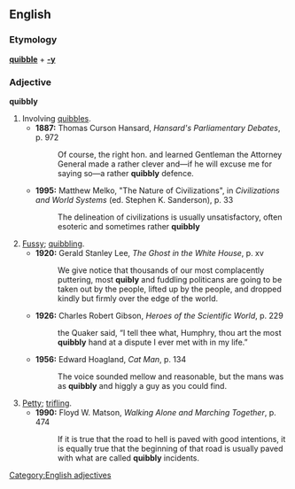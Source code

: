 ==English==
===Etymology===
'''[[quibble]]''' + '''[[-y]]'''
===Adjective===
'''quibbly'''

# Involving [[quibbles]].
#*'''1887:''' Thomas Curson Hansard, ''Hansard's Parliamentary Debates'', p. 972
#*:Of course, the right hon. and learned Gentleman the Attorney General made a rather clever and—if he will excuse me for saying so—a rather '''quibbly''' defence.
#*'''1995:''' Matthew Melko, "The Nature of Civilizations", in ''Civilizations and World Systems'' (ed. Stephen K. Sanderson), p. 33
#*:The delineation of civilizations is usually unsatisfactory, often esoteric and sometimes rather '''quibbly'''
# [[fussy|Fussy]]; [[quibbling]].
#*'''1920:''' Gerald Stanley Lee, ''The Ghost in the White House'', p. xv
#*:We give notice that thousands of our most complacently puttering, most '''quibly''' and fuddling politicans are going to be taken out by the people, lifted up by the people, and dropped kindly but firmly over the edge of the world.
#*'''1926:''' Charles Robert Gibson, ''Heroes of the Scientific World'', p. 229
#*:the Quaker said, “I tell thee what, Humphry, thou art the most '''quibbly''' hand at a dispute I ever met with in my life.”
#*'''1956:''' Edward Hoagland, ''Cat Man'', p. 134
#*:The voice sounded mellow and reasonable, but the mans was as '''quibbly''' and higgly a guy as you could find.
# [[petty|Petty]]; [[trifling]].
#*'''1990:''' Floyd W. Matson, ''Walking Alone and Marching Together'', p. 474
#*:If it is true that the road to hell is paved with good intentions, it is equally true that the beginning of that road is usually paved with what are called '''quibbly''' incidents.
[[Category:English adjectives]]